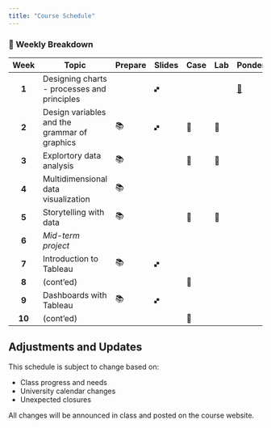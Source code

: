 ```yaml
---
title: "Course Schedule"
---
```


### 📅 Weekly Breakdown

| Week   | Topic                                        | Prepare | Slides | Case | Lab  | Ponder                                | Project |
| :----: | -----------------------------------          | ------- | ------ | ---- | ---- | ---                                   | ----    |
| **1**  | Designing charts - processes and principles  |         | 🙾      |      |      | [🤔](../weeks/week-1/main.qmd#ponder) |         |
| **2**  | Design variables and the grammar of graphics | 📚      | 🙾      | 🙋   | 🥼   |                                       |         |
| **3**  | Explortory data analysis                     | 📚      |        | 🙋   | 🥼   |                                       |         |
| **4**  | Multidimensional data visualization          | 📚      |        |      |      |                                       |         |
| **5**  | Storytelling with data                       | 📚      |        | 🙋   | 🥼   |                                       |         |
| **6**  | *Mid-term project*                           |         |        |      |      |                                       | 💻      |
| **7**  | Introduction to Tableau                      | 📚      | 🙾      |      |      |                                       |         |
| **8**  | (cont'ed)                                    |         |        | 🙋   |      |                                       |         |
| **9**  | Dashboards with Tableau                      | 📚      | 🙾      |      |      |                                       | 💻      |
| **10** | (cont'ed)                                    |         |        | 🙋   |      |                                       |         |

::: {.callout-note}
## Adjustments and Updates

This schedule is subject to change based on:

- Class progress and needs
- University calendar changes
- Unexpected closures

All changes will be announced in class and posted on the course website.
:::
